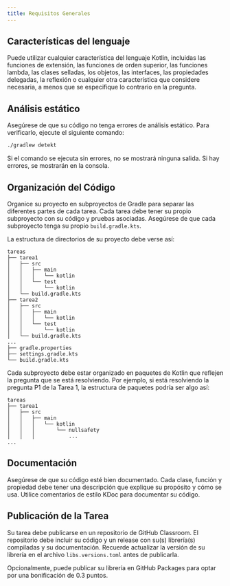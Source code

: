 ```yaml
---
title: Requisitos Generales
---
```


## Características del lenguaje

Puede utilizar cualquier característica del lenguaje Kotlin, incluidas las funciones de extensión, las funciones de orden superior, las funciones lambda, las clases selladas, los objetos, las interfaces, las propiedades delegadas, la reflexión o cualquier otra característica que considere necesaria, a menos que se especifique lo contrario en la pregunta.

## Análisis estático

Asegúrese de que su código no tenga errores de análisis estático. Para verificarlo, ejecute el siguiente comando:

```bash
./gradlew detekt
```

Si el comando se ejecuta sin errores, no se mostrará ninguna salida. Si hay errores, se mostrarán en la consola.

## Organización del Código

Organice su proyecto en subproyectos de Gradle para separar las diferentes partes de cada tarea. Cada tarea debe tener
su propio subproyecto con su código y pruebas asociadas. Asegúrese de que cada subproyecto tenga su propio `build.gradle.kts`.

La estructura de directorios de su proyecto debe verse así:

```
tareas
├── tarea1
│   ├── src
│   │   ├── main
│   │   │   └── kotlin
│   │   └── test
│   │       └── kotlin
│   └── build.gradle.kts
├── tarea2
│   ├── src
│   │   ├── main
│   │   │   └── kotlin
│   │   └── test
│   │       └── kotlin
│   └── build.gradle.kts
...
├── gradle.properties
├── settings.gradle.kts
└── build.gradle.kts
```

Cada subproyecto debe estar organizado en paquetes de Kotlin que reflejen la pregunta que se está resolviendo. Por ejemplo, si está resolviendo la pregunta P1 de la Tarea 1, la estructura de paquetes podría ser algo así:

```
tareas
├── tarea1
│   ├── src
│   │   ├── main
│   │   │   └── kotlin
│   │   │       └── nullsafety
│   │   │           ...
...
```


## Documentación

Asegúrese de que su código esté bien documentado. Cada clase, función y propiedad debe tener una descripción que explique su propósito y cómo se usa.
Utilice comentarios de estilo KDoc para documentar su código.

## Publicación de la Tarea

Su tarea debe publicarse en un repositorio de GitHub Classroom. El repositorio debe incluir su código y un release con su(s) librería(s) compiladas y su documentación.
Recuerde actualizar la versión de su librería en el archivo `libs.versions.toml` antes de publicarla.

Opcionalmente, puede publicar su librería en GitHub Packages para optar por una bonificación de 0.3 puntos.
